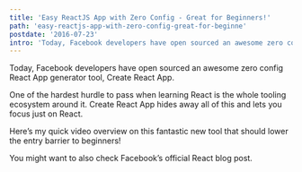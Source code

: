 ```yaml
---
title: 'Easy ReactJS App with Zero Config - Great for Beginners!'
path: 'easy-reactjs-app-with-zero-config-great-for-beginne'
postdate: '2016-07-23'
intro: 'Today, Facebook developers have open sourced an awesome zero config React App generator tool. Here is my quick video overview on this fantastic new tool that should lower the entry barrier to beginners!'
---
```


Today, Facebook developers have open sourced an awesome zero config React App generator tool, Create React App.

One of the hardest hurdle to pass when learning React is the whole tooling ecosystem around it. Create React App hides away all of this and lets you focus just on React.

Here’s my quick video overview on this fantastic new tool that should lower the entry barrier to beginners!

You might want to also check Facebook’s official React blog post.
